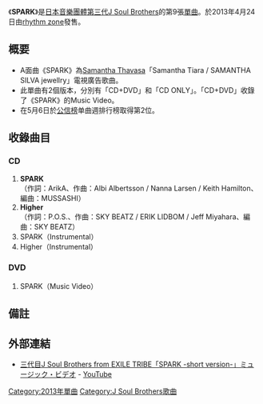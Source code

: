 {{Infobox Single 
| Name           = SPARK
| Artist         = [[J_Soul_Brothers|三代目J Soul Brothers]]
| Album          = [[THE_BEST_/_BLUE_IMPACT|THE BEST / BLUE IMPACT]]
| A-side         = SPARK
| B-side         = Higher
| Released       = {{flagicon|Japan}}2013年4月24日<br />{{flagicon|Taiwan}} 2013年5月3日
| Format         = [[單曲|單曲]]
| Recorded       = 2013年<br/>{{JPN}}
| Genre          = [[J-POP|J-POP]] 
| Length         = 
| Label          = [[rhythm_zone|rhythm zone]]
| Writer         = 
| Producer       = [[五十嵐廣行|HIRO]]
| Certification  = *金（CD、[[日本唱片協會|日本唱片協會]]）<ref>[http://www.riaj.or.jp/data/others/gold/201304.html 日本レコード協会調べ 2013年4月度ゴールドディスク認定作品]</ref>
| Chart position = *週榜第2位<small>（[[Oricon公信榜|Oricon公信榜]]）</small>
*2013年4月度月榜第6位<small>（Oricon公信榜）</small><ref>[http://www.oricon.co.jp/rank/js/m/2013-04/more/2/ 2013年04月のCDシングル月間ランキング]</ref>
*2013年度上半期第39位<small>（Oricon公信榜）</small>
*2013年4月度月榜第5位<small>（手機片段下載、[[RecoChoku|RecoChoku]]）</small><ref>[http://prtimes.jp/main/html/rd/p/000000417.000002747.html レコチョクアワード月間最優秀楽曲賞4月度]</ref>
| Last single    = [[Powder_Snow_～永無止境的冬季～|Powder Snow ～永無止境的冬季～]]<br/>（2012年） 
| This single    = '''SPARK'''<br/>（2013年）
| Next single    = [[冬季物語|冬季物語]]<br/>（2013年） 
| Misc           = 
}}
《'''SPARK'''》是[[日本|日本]][[音樂團體|音樂團體]][[J_Soul_Brothers|第三代J Soul Brothers]]的第9張[[單曲|單曲]]。於2013年4月24日由[[rhythm_zone|rhythm zone]]發售。

== 概要 ==
* A面曲《SPARK》為[[Samantha_Thavasa|Samantha Thavasa]]「Samantha Tiara / SAMANTHA SILVA jewellry」電視廣告歌曲。
* 此單曲有2個版本，分別有「CD+DVD」和「CD ONLY」。「CD+DVD」收錄了《SPARK》的Music Video。
* 在5月6日於[[公信榜|公信榜]]单曲週排行榜取得第2位。

== 收錄曲目 ==
=== CD ===
# '''SPARK'''<br/>（作詞：ArikA、作曲：Albi Albertsson / Nanna Larsen / Keith Hamilton、編曲：MUSSASHI）
# '''Higher'''<br/>（作詞：P.O.S.、作曲：SKY BEATZ / ERIK LIDBOM / Jeff Miyahara、編曲：SKY BEATZ）
# SPARK（Instrumental）
# Higher（Instrumental）


=== DVD ===
# SPARK（Music Video）



== 備註 ==
<references/>

== 外部連結 ==
* [http://www.youtube.com/watch?v=9MtTmRttwcY&nofeather=True 三代目J Soul Brothers from EXILE TRIBE「SPARK -short version-」ミュージック・ビデオ]{{Wayback|url=http://www.youtube.com/watch?v=9MtTmRttwcY&nofeather=True |date=20160919074942 }} - [[YouTube|YouTube]]

{{J Soul Brothers}}
[[Category:2013年單曲|Category:2013年單曲]]
[[Category:J_Soul_Brothers歌曲|Category:J Soul Brothers歌曲]]